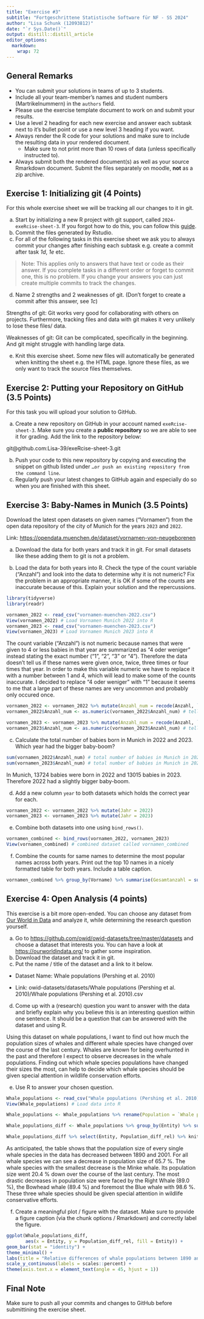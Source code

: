 ```yaml
---
title: "Exercise #3"
subtitle: "Fortgeschrittene Statistische Software für NF - SS 2024"
author: "Lisa Schunk (12093812)"
date: "`r Sys.Date()`"
output: distill::distill_article
editor_options: 
  markdown: 
    wrap: 72
---
```


## General Remarks

-   You can submit your solutions in teams of up to 3 students.
-   Include all your team-member's names and student numbers
    (Martrikelnummern) in the `authors` field.
-   Please use the exercise template document to work on and submit your
    results.
-   Use a level 2 heading for each new exercise and answer each subtask
    next to it's bullet point or use a new level 3 heading if you want.
-   Always render the R code for your solutions and make sure to include
    the resulting data in your rendered document.
    -   Make sure to not print more than 10 rows of data (unless
        specifically instructed to).
-   Always submit both the rendered document(s) as well as your source
    Rmarkdown document. Submit the files separately on moodle, **not**
    as a zip archive.

## Exercise 1: Initializing git (4 Points)

For this whole exercise sheet we will be tracking all our changes to it
in git.

a)  Start by initializing a new R project with git support, called
    `2024-exeRcise-sheet-3`. If you forgot how to do this, you can
    follow this
    [guide](https://malikaihle.github.io/Introduction-RStudio-Git-GitHub/rstudio_project.html).
b)  Commit the files generated by Rstudio.
c)  For all of the following tasks in this exercise sheet we ask you to
    always commit your changes after finishing each subtask e.g. create
    a commit after task *1d*, *1e* etc.

> Note: This applies only to answers that have text or code as their
> answer. If you complete tasks in a different order or forget to commit
> one, this is no problem. If you change your answers you can just
> create multiple commits to track the changes.

d)  Name 2 strengths and 2 weaknesses of git. (Don't forget to create a
    commit after this answer, see *1c*)

Strengths of git: Git works very good for collaborating with others on
projects. Furthermore, tracking files and data with git makes it very
unlikely to lose these files/ data.

Weaknesses of git: Git can be complicated, specifically in the
beginning. And git might struggle with handling large data.

e)  Knit this exercise sheet. Some new files will automatically be
    generated when knitting the sheet e.g. the HTML page. Ignore these
    files, as we only want to track the source files themselves.

## Exercise 2: Putting your Repository on GitHub (3.5 Points)

For this task you will upload your solution to GitHub.

a)  Create a new repository on GitHub in your account named
    `exeRcise-sheet-3`. Make sure you create a **public repository** so
    we are able to see it for grading. Add the link to the repository
    below:

git\@github.com:Lisa-39/exeRcise-sheet-3.git

b)  Push your code to this new repository by copying and executing the
    snippet on github listed under
    `…or push an existing repository from the command line`.
c)  Regularly push your latest changes to GitHub again and especially do
    so when you are finished with this sheet.

## Exercise 3: Baby-Names in Munich (3.5 Points)

Download the latest open datasets on given names ("Vornamen") from the
open data repository of the city of Munich for the years `2023` and
`2022`.

Link: <https://opendata.muenchen.de/dataset/vornamen-von-neugeborenen>

a)  Download the data for both years and track it in git. For small
    datasets like these adding them to git is not a problem.

b)  Load the data for both years into R. Check the type of the count
    variable ("Anzahl") and look into the data to determine why it is
    not numeric? Fix the problem in an appropriate manner, it is OK if
    some of the counts are inaccurate because of this. Explain your
    solution and the repercussions.

```r
library(tidyverse)
library(readr)

vornamen_2022 <- read_csv("vornamen-muenchen-2022.csv")
View(vornamen_2022) # Load Vornamen Munich 2022 into R
vornamen_2023 <- read_csv("vornamen-muenchen-2023.csv")
View(vornamen_2023) # Load Vornamen Munich 2023 into R
```

The count variable ("Anzahl") is not numeric because names that were
given to 4 or less babies in that year are summarized as "4 oder
weniger" instead stating the exact number ("1", "2", "3" or "4").
Therefore the data doesn't tell us if these names were given once,
twice, three times or four times that year. In order to make this
variable numeric we have to replace it with a number between 1 and 4,
which will lead to make some of the counts inaccurate. I decided to
replace "4 oder weniger" with "1" because it seems to me that a large
part of these names are very uncommon and probably only occured once.

```r
vornamen_2022 <- vornamen_2022 %>% mutate(Anzahl_num = recode(Anzahl, `4 oder weniger` = "1")) # recode "4 oder weniger" as "1"
vornamen_2022$Anzahl_num <- as.numeric(vornamen_2022$Anzahl_num) # tell R that variable Anzahl_num is numeric 

vornamen_2023 <- vornamen_2023 %>% mutate(Anzahl_num = recode(Anzahl, `4 oder weniger` = "1")) # recode "4 oder weniger" as "1"
vornamen_2023$Anzahl_num <- as.numeric(vornamen_2023$Anzahl_num) # tell R that variable Anzahl_num is numeric
```

c)  Calculate the total number of babies born in Munich in 2022
    and 2023. Which year had the bigger baby-boom?

```r
sum(vornamen_2022$Anzahl_num) # total number of babies in Munich in 2022
sum(vornamen_2023$Anzahl_num) # total number of babies in Munich in 2023
```

In Munich, 13724 babies were born in 2022 and 13015 babies in 2023.
Therefore 2022 had a slightly bigger baby-boom.

d)  Add a new column `year` to both datasets which holds the correct
    year for each.

```r
vornamen_2022 <- vornamen_2022 %>% mutate(Jahr = 2022)
vornamen_2023 <- vornamen_2023 %>% mutate(Jahr = 2023)
```

e)  Combine both datasets into one using `bind_rows()`.

```r
vornamen_combined <- bind_rows(vornamen_2022, vornamen_2023)
View(vornamen_combined) # combined dataset called vornamen_combined
```

f)  Combine the counts for same names to determine the most popular
    names across both years. Print out the top 10 names in a nicely
    formatted table for both years. Include a table caption.

```r
vornamen_combined %>% group_by(Vorname) %>% summarise(Gesamtanzahl = sum(Anzahl_num)) %>% arrange(desc(Gesamtanzahl)) %>% slice(1:10) %>% knitr::kable(caption = "Top 10 most popular baby names in Munich for 2022 and 2023 combined")
```

## Exercise 4: Open Analysis (4 points)

This exercise is a bit more open-ended. You can choose any dataset from
[Our World in Data](https://ourworldindata.org/) and analyze it, while
determining the research question yourself.

a)  Go to <https://github.com/owid/owid-datasets/tree/master/datasets>
    and choose a dataset that interests you. You can have a look at
    <https://ourworldindata.org/> to gather some inspiration.
b)  Download the dataset and track it in git.
c)  Put the name / title of the dataset and a link to it below.

-   Dataset Name: Whale populations (Pershing et al. 2010)

-   Link: owid-datasets/datasets/Whale populations (Pershing et al.
    2010)/Whale populations (Pershing et al. 2010).csv

d)  Come up with a (research) question you want to answer with the data
    and briefly explain why you believe this is an interesting question
    within one sentence. It should be a question that can be answered
    with the dataset and using R.

Using this dataset on whale populations, I want to find out how much the
population sizes of whales and different whale species have changed over
the course of the last century. Whales are known for being overhunted in
the past and therefore I expect to observe decreases in the whale
populations. Finding out which whale species populations have changed
their sizes the most, can help to decide which whale species should be
given special attention in wildlife conservation efforts.

e)  Use R to answer your chosen question.

```r
Whale_populations <- read_csv("Whale populations (Pershing et al. 2010).csv")
View(Whale_populations) # Load data into R

Whale_populations <- Whale_populations %>% rename(Population = `Whale populations (Pershing et al. 2010)`) # Rename variable

Whale_populations_diff <- Whale_populations %>% group_by(Entity) %>% summarise(Population_diff_abs = Population[Year == 2001] - Population[Year == 1890], Population_diff_rel = (Population[Year == 2001] - Population[Year == 1890]) / Population[Year == 1890]) # Calculate the absolute and relative difference between whale populations in 1890 and 2001, grouped by whale species

Whale_populations_diff %>% select(Entity, Population_diff_rel) %>% knitr::kable(caption = "Relative differences of whale populations between 1890 and 2001")
```

As anticipated, the table shows that the population size of every single
whale species in the data has decreased between 1890 and 2001. For all
whale species we can see a decrease in population size of 65.7 %. The
whale species with the smallest decrease is the Minke whale. Its
population size went 20.4 % down over the course of the last century.
The most drastic decreases in population size were faced by the Right
Whale (89.0 %), the Bowhead whale (89.4 %) and foremost the Blue whale
with 98.6 %. These three whale species should be given special attention
in wildlife conservative efforts.

f)  Create a meaningful plot / figure with the dataset. Make sure to
    provide a figure caption (via the chunk options / Rmarkdown) and
    correctly label the figure.

```r
ggplot(Whale_populations_diff,
       aes(x = Entity, y = Population_diff_rel, fill = Entity)) + 
geom_bar(stat = "identity") +
theme_minimal() +
labs(title = "Relative differences of whale populations between 1890 and 2001", x = "Whale Species", y = "Relative Difference in %", fill = "Whale Species") +
scale_y_continuous(labels = scales::percent) +
theme(axis.text.x = element_text(angle = 45, hjust = 1))
```

## Final Note

Make sure to push all your commits and changes to GitHub before
submittining the exercise sheet.
